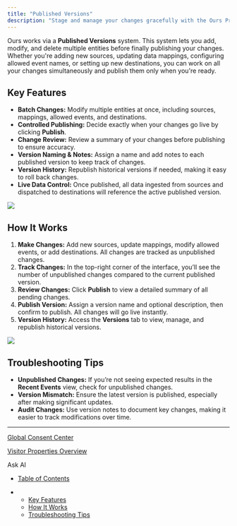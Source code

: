 ```yaml
---
title: "Published Versions"
description: "Stage and manage your changes gracefully with the Ours Privacy Version Management."
---
```


Ours works via a **Published Versions** system. This system lets you add, modify, and delete multiple entities before finally publishing your changes. Whether you're adding new sources, updating data mappings, configuring allowed event names, or setting up new destinations, you can work on all your changes simultaneously and publish them only when you're ready.

## Key Features

* **Batch Changes:** Modify multiple entities at once, including sources, mappings, allowed events, and destinations.
* **Controlled Publishing:** Decide exactly when your changes go live by clicking **Publish**.
* **Change Review:** Review a summary of your changes before publishing to ensure accuracy.
* **Version Naming & Notes:** Assign a name and add notes to each published version to keep track of changes.
* **Version History:** Republish historical versions if needed, making it easy to roll back changes.
* **Live Data Control:** Once published, all data ingested from sources and dispatched to destinations will reference the active published version.

![](/images/docs/1c2272b60035347d0d4c9d64765cb32c369101554433ffe40ec5b9479f2ab405-Xnapper-2025-02-05-11.40.32.jpg)

## How It Works

1. **Make Changes:** Add new sources, update mappings, modify allowed events, or add destinations. All changes are tracked as unpublished changes.
2. **Track Changes:** In the top-right corner of the interface, you’ll see the number of unpublished changes compared to the current published version.
3. **Review Changes:** Click **Publish** to view a detailed summary of all pending changes.
4. **Publish Version:** Assign a version name and optional description, then confirm to publish. All changes will go live instantly.
5. **Version History:** Access the **Versions** tab to view, manage, and republish historical versions.

![](/images/docs/2f72c94ec7e41207f1c5e4e32f0d719d5921af436ef12818d41ef28cfab8ca05-Xnapper-2025-02-05-11.50.04.jpg)

## Troubleshooting Tips

* **Unpublished Changes:** If you’re not seeing expected results in the **Recent Events** view, check for unpublished changes.
* **Version Mismatch:** Ensure the latest version is published, especially after making significant updates.
* **Audit Changes:** Use version notes to document key changes, making it easier to track modifications over time.

***

[Global Consent Center](/docs/global-consent-center)

[Visitor Properties Overview](/docs/visitor-properties-overview)

Ask AI

* [Table of Contents](#)

* * [Key Features](#key-features)
  * [How It Works](#how-it-works)
  * [Troubleshooting Tips](#troubleshooting-tips)
